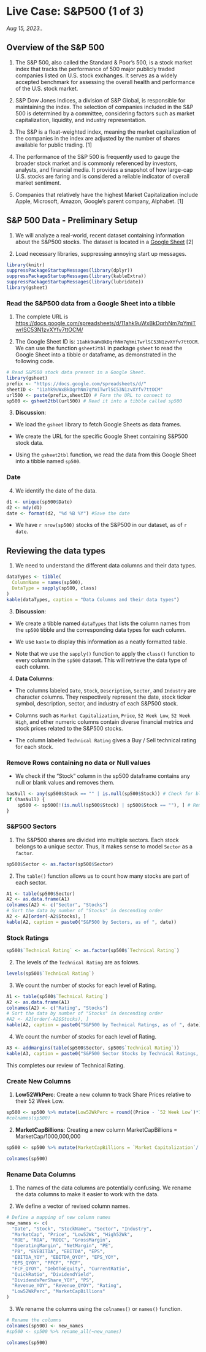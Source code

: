 # Live Case: S&P500 (1 of 3)

*Aug 15, 2023..*

## Overview of the S&P 500

1. The S&P 500, also called the Standard & Poor's 500, is a stock market index that tracks the performance of 500 major publicly traded companies listed on U.S. stock exchanges. It serves as a widely accepted benchmark for assessing the overall health and performance of the U.S. stock market.

2. S&P Dow Jones Indices, a division of S&P Global, is responsible for maintaining the index. The selection of companies included in the S&P 500 is determined by a committee, considering factors such as market capitalization, liquidity, and industry representation.

3. The S&P is a float-weighted index, meaning the market capitalization of the companies in the index are adjusted by the number of shares available for public trading. \[1\]

4. The performance of the S&P 500 is frequently used to gauge the broader stock market and is commonly referenced by investors, analysts, and financial media. It provides a snapshot of how large-cap U.S. stocks are faring and is considered a reliable indicator of overall market sentiment.

5. Companies that relatively have the highest Market Capitalization include Apple, Microsoft, Amazon, Google's parent company, Alphabet. \[1\]

## S&P 500 Data - Preliminary Setup

1. We will analyze a real-world, recent dataset containing information about the S&P500 stocks. The dataset is located in a <a href="https://docs.google.com/spreadsheets/d/11ahk9uWxBkDqrhNm7qYmiTwrlSC53N1zvXYfv7ttOCM/edit#gid=0" target="_blank">Google Sheet</a> \[2\]

2. Load necessary libraries, suppressing annoying start up messages.

```r
library(knitr)
suppressPackageStartupMessages(library(dplyr))
suppressPackageStartupMessages(library(kableExtra))
suppressPackageStartupMessages(library(lubridate))
library(gsheet)
```

### Read the S&P500 data from a Google Sheet into a tibble

1.  The complete URL is\
    <a href="https://docs.google.com/spreadsheets/d/11ahk9uWxBkDqrhNm7qYmiTwrlSC53N1zvXYfv7ttOCM/edit#gid=0" target="_blank">https://docs.google.com/spreadsheets/d/11ahk9uWxBkDqrhNm7qYmiTwrlSC53N1zvXYfv7ttOCM/</a>

2.  The Google Sheet ID is: `11ahk9uWxBkDqrhNm7qYmiTwrlSC53N1zvXYfv7ttOCM`. We can use the function `gsheet2tbl` in package `gsheet` to read the Google Sheet into a tibble or dataframe, as demonstrated in the following code.

```r
# Read S&P500 stock data present in a Google Sheet.
library(gsheet)
prefix <- "https://docs.google.com/spreadsheets/d/"
sheetID <- "11ahk9uWxBkDqrhNm7qYmiTwrlSC53N1zvXYfv7ttOCM"
url500 <- paste(prefix,sheetID) # Form the URL to connect to
sp500 <- gsheet2tbl(url500) # Read it into a tibble called sp500
```

3. **Discussion**: 

* We load the `gsheet` library to fetch Google Sheets as data frames.

* We create the URL for the specific Google Sheet containing S&P500 stock data.

* Using the `gsheet2tbl` function, we read the data from this Google Sheet into a tibble named `sp500`.


### Date

4. We identify the date of the data.

```r
d1 <- unique(sp500$Date)
d2 <- mdy(d1)
date <- format(d2, "%d %B %Y") #Save the date
```

* We have `r nrow(sp500)` stocks of the S&P500 in our dataset, as of `r date`.


## Reviewing the data types

1.  We need to understand the different data columns and their data types. 

```r
dataTypes <- tibble(
  ColumnName = names(sp500),
  DataType = sapply(sp500, class)
)
kable(dataTypes, caption = "Data Columns and their data types") 
```

3.  **Discussion**:

* We create a tibble named `dataTypes` that lists the column names from the `sp500` tibble and the corresponding data types for each column.

* We use `kable` to display this information as a neatly formatted table.

* Note that we use the `sapply()` function to apply the `class()` function to every column in the `sp500` dataset. This will retrieve the data type of each column.


4.  **Data Columns**:

-   The columns labeled `Date`, `Stock`, `Description`, `Sector`, and `Industry` are character columns. They respectively represent the date, stock ticker symbol, description, sector, and industry of each S&P500 stock.

-   Columns such as `Market Capitalization`, `Price`, `52 Week Low`, `52 Week High`, and other numeric columns contain diverse financial metrics and stock prices related to the S&P500 stocks.

-   The column labeled `Technical Rating` gives a Buy / Sell technical rating for each stock.

### Remove Rows containing no data or Null values

* We check if the "Stock" column in the sp500 dataframe contains any null or blank values and removes them.

```r
hasNull <- any(sp500$Stock == "" | is.null(sp500$Stock)) # Check for blank or null values 
if (hasNull) { 
    sp500 <- sp500[!(is.null(sp500$Stock) | sp500$Stock == ""), ] # Remove any null or blank values
}
```


### S&P500 Sectors

1. The S&P500 shares are divided into multiple sectors. Each stock belongs to a unique sector. Thus, it makes sense to model `Sector` as a `factor`.

```r
sp500$Sector <- as.factor(sp500$Sector)
```

2. The `table()` function allows us to count how many stocks are part of each sector.

```r
A1 <- table(sp500$Sector)
A2 <- as.data.frame(A1)
colnames(A2) <- c("Sector", "Stocks")
# Sort the data by number of "Stocks" in descending order
A2 <- A2[order(-A2$Stocks), ]
kable(A2, caption = paste0("S&P500 by Sectors, as of ", date))
```



### Stock Ratings

```r
sp500$`Technical Rating` <- as.factor(sp500$`Technical Rating`)
```

2. The levels of the `Technical Rating` are as folows.

```r
levels(sp500$`Technical Rating`)
```

3. We count the number of stocks for each level of Rating.

```r
A1 <- table(sp500$`Technical Rating`)
A2 <- as.data.frame(A1)
colnames(A2) <- c("Rating", "Stocks")
# Sort the data by number of "Stocks" in descending order
#A2 <- A2[order(-A2$Stocks), ]
kable(A2, caption = paste0("S&P500 by Technical Ratings, as of ", date))
```

4. We count the number of stocks for each level of Rating.

```r
A3 <- addmargins(table(sp500$Sector, sp500$`Technical Rating`))
kable(A3, caption = paste0("S&P500 Sector Stocks by Technical Ratings, as of ", date))
```

This completes our review of Technical Rating.






### Create New Columns 

1.  **Low52WkPerc**: Create a new column to track Share Prices relative to their 52 Week Low.

```r
sp500 <- sp500 %>% mutate(Low52WkPerc = round((Price - `52 Week Low`)*100 / `52 Week Low`,2))
#colnames(sp500)
```



2.  **MarketCapBillions**: Creating a new column MarketCapBillions = MarketCap/1000,000,000

```r
sp500 <- sp500 %>% mutate(MarketCapBillions = `Market Capitalization`/ 1000000000)

```


```r
colnames(sp500)

```






### Rename Data Columns

1.  The names of the data columns are potentially confusing. We rename the data columns to make it easier to work with the data.

2.  We define a vector of revised column names.

```r
# Define a mapping of new column names
new_names <- c(
  "Date", "Stock", "StockName", "Sector", "Industry", 
  "MarketCap", "Price", "Low52Wk", "High52Wk", 
  "ROE", "ROA", "ROIC", "GrossMargin", 
  "OperatingMargin", "NetMargin", "PE", 
  "PB", "EVEBITDA", "EBITDA", "EPS", 
  "EBITDA_YOY", "EBITDA_QYOY", "EPS_YOY", 
  "EPS_QYOY", "PFCF", "FCF", 
  "FCF_QYOY", "DebtToEquity", "CurrentRatio", 
  "QuickRatio", "DividendYield", 
  "DividendsPerShare_YOY", "PS", 
  "Revenue_YOY", "Revenue_QYOY", "Rating",
  "Low52WkPerc", "MarketCapBillions"
)
```

3. We rename the columns using the `colnames()` or `names()` function.

```r
# Rename the columns 
colnames(sp500) <- new_names
#sp500 <- sp500 %>% rename_all(~new_names)
```


```r

colnames(sp500)

```



